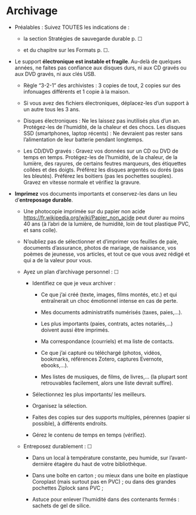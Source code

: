 # Archivage {#sec-archivage}

-   Préalables : Suivez TOUTES les indications de :

    -   la section Stratégies de sauvegarde durable p. ☐

    -   et du chapitre sur les Formats p. ☐.

-   Le support **électronique est instable et fragile**. Au-delà de quelques années, ne faites pas confiance aux disques durs, ni aux CD gravés ou aux DVD gravés, ni aux clés USB.

    -   Règle "3-2-1" des archivistes : 3 copies de tout, 2 copies sur des infonuages différents et 1 copie à la maison.

    -   Si vous avez des fichiers électroniques, déplacez-les d'un support à un autre tous les 3 ans.

    -   Disques électroniques : Ne les laissez pas inutilisés plus d'un an. Protégez-les de l'humidité, de la chaleur et des chocs. Les disques SSD (smartphones, laptop récents) : Ne devraient pas rester sans l'alimentation de leur batterie pendant longtemps.

    -   Les CD/DVD gravés : Gravez vos données sur un CD ou DVD de temps en temps. Protégez-les de l'humidité, de la chaleur, de la lumière, des rayures, de certains feutres marqueurs, des étiquettes collées et des doigts. Préférez les disques argentés ou dorés (pas les bleutés). Préférez les boitiers (pas les pochettes souples). Gravez en vitesse normale et vérifiez la gravure.

-   **Imprimez** vos documents importants et conservez-les dans un lieu d'**entreposage durable**.

    -   Une photocopie imprimée sur du papier non acide <https://fr.wikipedia.org/wiki/Papier_non_acide> peut durer au moins 40 ans (à l'abri de la lumière, de humidité, loin de tout plastique PVC, et sans colle).

    -   N'oubliez pas de sélectionner et d'imprimer vos feuilles de paie, documents d'assurance, photos de mariage, de naissance, vos poèmes de jeunesse, vos articles, et tout ce que vous avez rédigé et qui a de la valeur pour vous.

    -   Ayez un plan d'archivage personnel : ☐

        -   Identifiez ce que je veux archiver :

            -   Ce que j'ai créé (texte, images, films montés, etc.) et qui entraînerait un choc émotionnel intense en cas de perte.

            -   Mes documents administratifs numérisés (taxes, paies,\...).

            -   Les plus importants (paies, contrats, actes notariés,\...) doivent aussi être imprimés.

            -   Ma correspondance (courriels) et ma liste de contacts.

            -   Ce que j'ai capturé ou téléchargé (photos, vidéos, bookmarks, références Zotero, captures Evernote, ebooks,\...).

            -   Mes listes de musiques, de films, de livres,\... (la plupart sont retrouvables facilement, alors une liste devrait suffire).

        -   Sélectionnez les plus importants/ les meilleurs.

        -   Organisez la sélection.

        -   Faites des copies sur des supports multiples, pérennes (papier si possible), à différents endroits.

        -   Gérez le contenu de temps en temps (vérifiez).

    -   Entreposez durablement : ☐

        -   Dans un local à température constante, peu humide, sur l'avant-dernière étagère du haut de votre bibliothèque.

        -   Dans une boîte en carton ; ou mieux dans une boite en plastique Coroplast (mais surtout pas en PVC) ; ou dans des grandes pochettes Ziplock sans PVC ;

        -   Astuce pour enlever l'humidité dans des contenants fermés : sachets de gel de silice.
